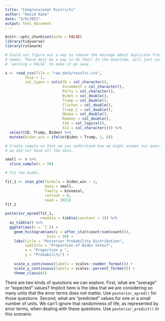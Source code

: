 ```yaml
---
title: "Congressional Districts"
author: "David Kane"
date: "3/9/2021"
output: html_document
---
```


```r
knitr::opts_chunk$set(echo = FALSE)
library(tidyverse)
library(rstanarm)
```

```r
# Could not figure out a way to remove the message about duplicate Trump column
# names. There must be a way to do that! In the meantime, will just use
# `warning = FALSE` to make it go away.

x <- read_csv(file = "raw_data/results.csv", 
         skip = 1,
         col_types = cols(CD = col_character(),
                          Incumbent = col_character(),
                          Party = col_character(),
                          Biden = col_double(),
                          Trump = col_double(),
                          Clinton = col_double(),
                          Trump_1 = col_double(),
                          Obama = col_double(),
                          Romney = col_double(),
                          X10 = col_logical(),
                          X11 = col_character())) %>% 
  select(CD, Trump, Biden) %>% 
  mutate(biden_win = ifelse(Biden > Trump, 1, 0))
```


```r
# Create sample so that we can understand how we might answer our questions if
# we did not have all the data.

small <- x %>% 
  slice_sample(n = 50)
```



```r
# Fit the model.

fit_1 <- stan_glm(formula = biden_win ~ 1, 
                  data = small,
                  family = binomial,
                  refresh = 0,
                  seed = 2021)
fit_1

posterior_epred(fit_1, 
                newdata = tibble(constant = 1)) %>% 
  as_tibble() %>% 
  ggplot(aes(x = `1`)) +
    geom_histogram(aes(y = after_stat(count/sum(count))),
                   bins = 50) + 
    labs(title = "Posterior Probability Distribution",
         subtitle = "Proportion of Biden Votes?",
         x = "Proportion p ",
         y = "Probability") + 
  
    scale_x_continuous(labels = scales::number_format()) +
    scale_y_continuous(labels = scales::percent_format()) +
    theme_classic()
```

There are two kinds of questions we can explore. First, what are "average" or "expected" values? Implicit here is the idea that we are considering so many units that the error terms does not matter. Use `posterior_epred()` for those questions. Second, what are "predicted" values for one or a small number of units. We can't ignore that randomness of life, as represented by error terms, when dealing with these questions. Use `posterior_predict()` in this scenario.




